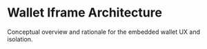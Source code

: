 # Wallet Iframe Architecture

Conceptual overview and rationale for the embedded wallet UX and isolation.

